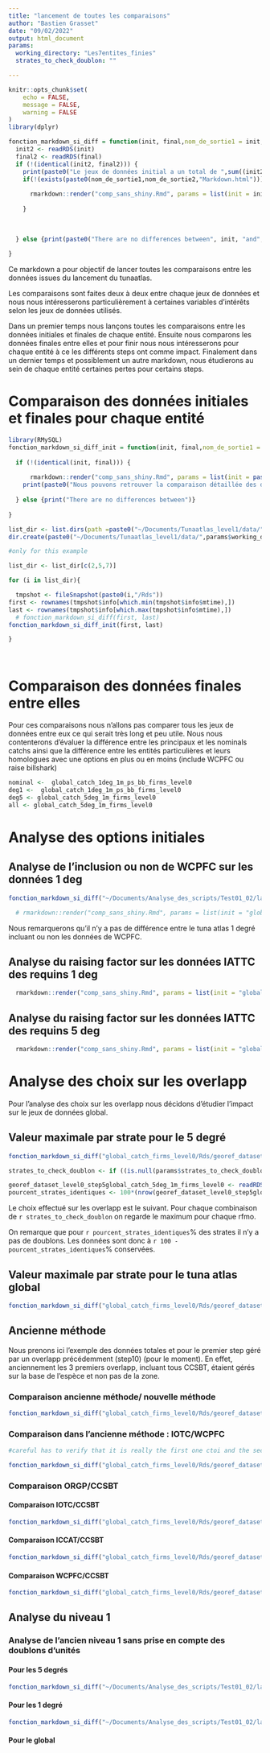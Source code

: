 ```yaml
---
title: "lancement de toutes les comparaisons"
author: "Bastien Grasset"
date: "09/02/2022"
output: html_document
params: 
  working_directory: "Les7entites_finies"
  strates_to_check_doublon: ""

---
```


```r

knitr::opts_chunk$set(
	echo = FALSE,
	message = FALSE,
	warning = FALSE
)
library(dplyr)
```

```r
fonction_markdown_si_diff = function(init, final,nom_de_sortie1 = init, nom_de_sortie2 = final){
  init2 <- readRDS(init)
  final2 <- readRDS(final)
  if (!(identical(init2, final2))) {
    print(paste0("Le jeux de données initial a un total de ",sum((init2 %>% filter(unit == "t"))$value, na.rm = TRUE), "en nombre et de ",sum((init2 %>% filter(unit == "no"))$value, na.rm = TRUE)," en valeur"))
    if(!(exists(paste0(nom_de_sortie1,nom_de_sortie2,"Markdown.html")))){
    
      rmarkdown::render("comp_sans_shiny.Rmd", params = list(init = init, final = final), output_dir = paste0(nom_de_sortie1,nom_de_sortie2,"Markdown.html"))
      
    }  
        
      
    
  } else {print(paste0("There are no differences between", init, "and", final))}
  
}
```


Ce markdown a pour objectif de lancer toutes les comparaisons entre les données issues du lancement du tunaatlas. 

Les comparaisons sont faites deux à deux entre chaque jeux de données et nous nous intéresserons particulièrement à certaines variables d'intérêts selon les jeux de données utilisés. 

Dans un premier temps nous lançons toutes les comparaisons entre les données initiales et finales de chaque entité. Ensuite nous comparons les données finales entre elles et pour finir nous nous intéresserons pour chaque entité à ce les différents steps ont comme impact. 
Finalement dans un dernier temps et possiblement un autre markdown, nous étudierons au sein de chaque entité certaines pertes pour certains steps. 

# Comparaison des données initiales et finales pour chaque entité

```r
library(RMySQL)
fonction_markdown_si_diff_init = function(init, final,nom_de_sortie1 = init, nom_de_sortie2 = final){
  
  if (!(identical(init, final))) {
    
      rmarkdown::render("comp_sans_shiny.Rmd", params = list(init = paste0(i,"/Rds/",first), final = paste0(i,"/Rds/",final)), output_file  = paste0(first,"final",last,"Markdown.html"))
    print(paste0("Nous pouvons retrouver la comparaison détaillée des deux jeux de données sous le chemin d'accès","Markdown/",first,"final",last,"Markdown.html"))
    
  } else {print("There are no differences between")}
  
}

list_dir <- list.dirs(path =paste0("~/Documents/Tunaatlas_level1/data/",params$working_directory, "/entities"), full.names = TRUE, recursive = FALSE)
dir.create(paste0("~/Documents/Tunaatlas_level1/data/",params$working_directory, "/entities","/Markdown"))

#only for this example

list_dir <- list_dir[c(2,5,7)]

for (i in list_dir){

  tmpshot <- fileSnapshot(paste0(i,"/Rds"))
first <- rownames(tmpshot$info[which.min(tmpshot$info$mtime),])
last <- rownames(tmpshot$info[which.max(tmpshot$info$mtime),])
  # fonction_markdown_si_diff(first, last)
fonction_markdown_si_diff_init(first, last)

}




```


# Comparaison des données finales entre elles 

Pour ces comparaisons nous n'allons pas comparer tous les jeux de données entre eux ce qui serait très long et peu utile. Nous nous contenterons d'évaluer la différence entre les principaux et les nominals catchs ainsi que la différence entre les entités particulières et leurs homologues avec une options en plus ou en moins (include WCPFC ou raise billshark)

```r

nominal <-  global_catch_1deg_1m_ps_bb_firms_level0
deg1 <-  global_catch_1deg_1m_ps_bb_firms_level0
deg5 <- global_catch_5deg_1m_firms_level0
all <- global_catch_5deg_1m_firms_level0

```

# Analyse des options initiales

## Analyse de l'inclusion ou non de WCPFC sur les données 1 deg

```r
fonction_markdown_si_diff("~/Documents/Analyse_des_scripts/Test01_02/lancement/jobs/Les7entites_finies/entities/global_catch_1deg_1m_ps_bb_includeWCPFC_firms_level0/Rds/georef_dataset_level0_step11global_catch_1deg_1m_ps_bb_includeWCPFC_firms_level0.rds","~/Documents/Analyse_des_scripts/Test01_02/lancement/jobs/Les7entites_finies/entities/global_catch_1deg_1m_ps_bb_firms_level0/Rds/georef_dataset_level0_step11global_catch_1deg_1m_ps_bb_firms_level0.rds", "without_wpcpf", "with_wcpfc")

  # rmarkdown::render("comp_sans_shiny.Rmd", params = list(init = "global_catch_1deg_1m_ps_bb_firms_level0/Rds/georef_dataset_level0_step11global_catch_1deg_1m_ps_bb_firms_level0", final ="global_catch_1deg_1m_ps_bb_options_raise_false_firms_level0/Rds/georef_dataset_level0_step11global_catch_1deg_1m_ps_bb_options_raise_false_firms_level0"), output_dir = paste0("comparaison_including_wcpfc",init,"final",final,"Markdown.html"))

```

Nous remarquerons qu'il n'y a pas de différence entre le tuna atlas 1 degré incluant ou non les données de WCPFC.

## Analyse du raising factor sur les données IATTC des requins 1 deg

```r
  rmarkdown::render("comp_sans_shiny.Rmd", params = list(init = "global_catch_1deg_1m_ps_bb_firms_level0/Rds/georef_dataset_level0_step11global_catch_1deg_1m_ps_bb_firms_level0", final ="entities/global_catch_1deg_1m_ps_bb_options_raise_false_firms_level0/Rds/georef_dataset_level0_step11global_catch_1deg_1m_ps_bb_options_raise_false_firms_level0.rds"), output_dir = paste0("comparaison_raising_sharks_iattc",init,"comparaison_not_raising_sharks_iattc",final,"Markdown.html"))
```

## Analyse du raising factor sur les données IATTC des requins 5 deg

```r
  rmarkdown::render("comp_sans_shiny.Rmd", params = list(init = "global_catch_5deg_1m_ps_bb_firms_level0/Rds/georef_dataset_level0_step11global_catch_5deg_1m_ps_bb_firms_level0", final ="entities/global_catch_5deg_1m_ps_bb_options_raise_false_firms_level0/Rds/georef_dataset_level0_step11global_catch_5deg_1m_ps_bb_options_raise_false_firms_level0.rds"), output_dir = paste0("comparaison_raising_sharks_iattc",init,"comparaison_not_raising_sharks_iattc",final,"Markdown.html"))
```

# Analyse des choix sur les overlapp

Pour l'analyse des choix sur les overlapp nous décidons d'étudier l'impact sur le jeux de données global.

## Valeur maximale par strate pour le 5 degré

```r

fonction_markdown_si_diff("global_catch_firms_level0/Rds/georef_dataset_level0_step5global_catch_firms_level0.rds", "global_catch_firms_level0/Rds/georef_dataset_level0_step10global_catch_firms_level0.rds")

strates_to_check_doublon <- if ((is.null(params$strates_to_check_doublon))){c("fishingfleet", "gear", "time_start", "time_end", "geographic_identifier", "schooltype", "species", "catchtype", "unit")} else{ params$strates_to_check_doublon}

georef_dataset_level0_step5global_catch_5deg_1m_firms_level0 <- readRDS("~/Documents/Analyse_des_scripts/Test01_02/lancement/jobs/Les7entites_finies/entities/global_catch_5deg_1m_firms_level0/Rds/georef_dataset_level0_step5global_catch_5deg_1m_firms_level0.rds")
pourcent_strates_identiques <- 100*(nrow(georef_dataset_level0_step5global_catch_5deg_1m_firms_level0) - nrow(georef_dataset_level0_step5global_catch_5deg_1m_firms_level0 %>% select(strates_to_check_doublons) %>% distinct())/nrow(georef_dataset_level0_step5global_catch_5deg_1m_firms_level0))

```

Le choix effectué sur les overlapp est le suivant. Pour chaque combinaison de `r strates_to_check_doublon` on regarde le maximum pour chaque rfmo. 

On remarque que pour `r pourcent_strates_identiques`% des strates il n'y a pas de doublons. Les données sont donc à `r 100 - pourcent_strates_identiques`% conservées.


## Valeur maximale par strate pour le tuna atlas global

```r

fonction_markdown_si_diff("global_catch_firms_level0/Rds/georef_dataset_level0_step5global_catch_firms_level0.rds", "global_catch_firms_level0/Rds/georef_dataset_level0_step10global_catch_firms_level0.rds")

```

## Ancienne méthode

Nous prenons ici l'exemple des données totales et pour le premier step géré par un overlapp précédemment (step10) (pour le moment). En effet, anciennement les 3 premiers overlapp, incluant tous CCSBT, étaient gérés sur la base de l'espèce et non pas de la zone. 

### Comparaison ancienne méthode/ nouvelle méthode

```r

fonction_markdown_si_diff("global_catch_firms_level0/Rds/georef_dataset_level0_step10global_catch_firms_level0.rds", "global_catch_firms_level0/Rds/georef_dataset_level0_step10global_catch_firms_level0ancient.rds", "newone", "ancien_keeping_ctoi")

```

### Comparaison dans l'ancienne méthode : IOTC/WCPFC

```r
#careful has to verify that it is really the first one ctoi and the second one Wcpfc

fonction_markdown_si_diff("global_catch_firms_level0/Rds/georef_dataset_level0_step10global_catch_firms_level0ancient.rds", "global_catch_firms_level0/Rds/georef_dataset_level0_step10global_catch_firms_level0reverse.rds", "ancien_keeping_ctoi", "ancien_keeping_wcpfc")
```

### Comparaison ORGP/CCSBT

#### Comparaison IOTC/CCSBT 

```r
fonction_markdown_si_diff("global_catch_firms_level0/Rds/georef_dataset_level0_step9global_catch_firms_level0ancient.rds", "global_catch_firms_level0/Rds/georef_dataset_level0_step9global_catch_firms_level0reverse.rds", "iotc_ccbst", "ancien_iotc_ccbst")
```


#### Comparaison ICCAT/CCSBT 

```r
fonction_markdown_si_diff("global_catch_firms_level0/Rds/georef_dataset_level0_step8global_catch_firms_level0ancient.rds", "global_catch_firms_level0/Rds/georef_dataset_level0_step8global_catch_firms_level0reverse.rds", "iccat_ccsbt", "ancien_iccat_ccsbt")
```


#### Comparaison WCPFC/CCSBT 

```r
fonction_markdown_si_diff("global_catch_firms_level0/Rds/georef_dataset_level0_step7global_catch_firms_level0ancient.rds", "global_catch_firms_level0/Rds/georef_dataset_level0_step7global_catch_firms_level0reverse.rds", "ancien_wcpfc_ccsbt", "ancien_wcpfc_ccsbt")
```



## Analyse du niveau 1

### Analyse de l'ancien niveau 1 sans prise en compte des doublons d'unités

#### Pour les 5 degrés

```r
fonction_markdown_si_diff("~/Documents/Analyse_des_scripts/Test01_02/lancement/jobs/Les7entites_finies/entities/5deg_level1_reallocate/georef_dataset_step5.rds", "~/Documents/Analyse_des_scripts/Test01_02/lancement/jobs/Les7entites_finies/entities/global_catch_5deg_1m_firms_level0/Rds/georef_dataset_level0_step11global_catch_5deg_1m_firms_level0.rds", "level1_5deg", "level0_5deg")
```

#### Pour les 1 degré 

```r
fonction_markdown_si_diff("~/Documents/Analyse_des_scripts/Test01_02/lancement/jobs/Les7entites_finies/entities/1deg_level1_reallocate/georef_dataset_step5.rds", "~/Documents/Analyse_des_scripts/Test01_02/lancement/jobs/Les7entites_finies/entities/global_catch_1deg_1m_firms_level0/Rds/georef_dataset_level0_step11global_catch_1deg_1m_firms_level0.rds", "level1_1deg", "level0_1deg")
```

#### Pour le global 

```r

```

